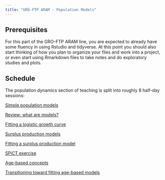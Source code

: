 ```yaml
---
title: "GRÓ-FTP ARAM - Population Models"
---
```


## Prerequisites

For this part of the GRO-FTP ARAM line, you are expected to already have some fluency in using Rstudio and tidyverse. At this point you should also start thinking of how you plan to organize your files and work into a project, or even start using Rmarkdown files to take notes and do exploratory studies and plots.

## Schedule

The population dynamics section of teaching is split into roughly 8 half-day sessions:

[Simple population models](Simple_population_models.qmd)

[Review: what are models?](Review-what%20are%20models.qmd)

[Fitting a logistic growth curve](Fitting_logistic_curve.qmd)

[Surplus production models](Surplus_production_models.qmd)

[Fitting a surplus production model](Fitting_SPM.qmd)

[SPiCT exercise](SPICT_ex.qmd)

[Age-based concepts](Age_based_concepts.qmd)

[Transitioning toward fitting age-based models](Trans_toward_ABM_Fitting.qmd)
